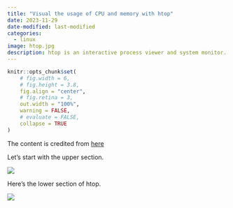 ---
title: "Visual the usage of CPU and memory with htop"
date: 2023-11-29
date-modified: last-modified
categories:
  - linux
image: htop.jpg
description: htop is an interactive process viewer and system monitor.
---

```{r setup, include=FALSE}
knitr::opts_chunk$set(
    # fig.width = 6, 
    # fig.height = 3.8,
    fig.align = "center", 
    # fig.retina = 3,
    out.width = "100%", 
    warning = FALSE,
    # evaluate = FALSE,
    collapse = TRUE
)
```


The content is credited from [here](https://codeahoy.com/2017/01/20/hhtop-explained-visually/)

Let’s start with the upper section. 

![](htop_top.jpg)

Here’s the lower section of htop.

![](htop_bottom.jpg)
